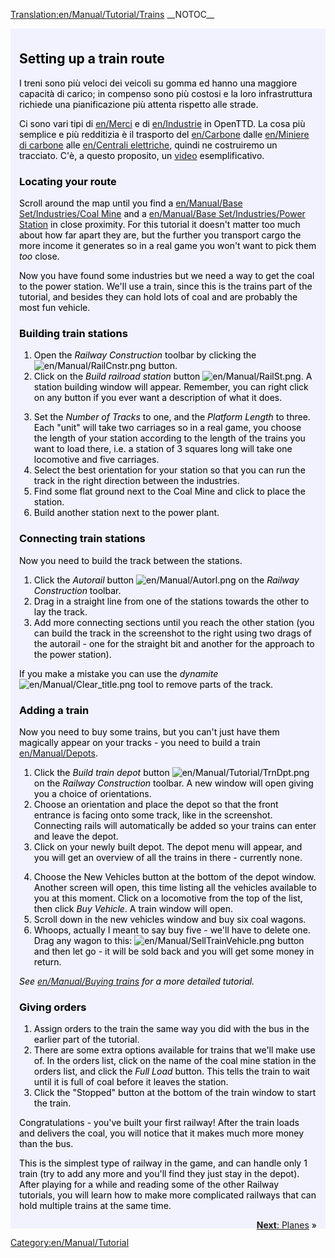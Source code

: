 [[Translation:en/Manual/Tutorial/Trains]]
__NOTOC__
{{en/Tabs|5|3
|en/Manual/Tutorial/Main Page|1. Starting<!--
-->|en/Manual/Tutorial/Buses|2. Buses<!--
-->|en/Manual/Tutorial/Trains|3. Trains<!--
-->|en/Manual/Tutorial/Planes|4. Planes<!--
-->|en/Manual/Tutorial/Conclusion|5. Conclusion}}
<div style="padding:.5em 1em 1em 1em; border-top:none; background-color:#f1f2fe; color:#000;">
{{en/Manual/Tutorial/Navigation}}
==Setting up a train route==
I treni sono più veloci dei veicoli su gomma ed hanno una maggiore capacità di carico; in compenso sono più costosi e la loro infrastruttura richiede una pianificazione più attenta rispetto alle strade.

Ci sono vari tipi di [[en/Merci]] e di [[en/Industrie]] in OpenTTD. La cosa più semplice e più redditizia è il trasporto del [[en/Carbone]] dalle [[en/Miniere di carbone]] alle [[en/Centrali elettriche]], quindi ne costruiremo un tracciato. C'è, a questo proposito, un [http://www.cs.helsinki.fi/u/ihonkone/ottd_tut.ogg video] esemplificativo.


===Locating your route===
Scroll around the map until you find a [[en/Manual/Base Set/Industries/Coal Mine]] and a [[en/Manual/Base Set/Industries/Power Station]] in close proximity.  For this tutorial it doesn't matter too much about how far apart they are, but the further you transport cargo the more income it generates so in a real game you won't want to pick them ''too'' close.
{{en/Phototable|[[File:en/Manual/Tutorial/Tutorial1.png|400px]]|Power station with nearby coal mine.|none}}

Now you have found some industries but we need a way to get the coal to the power station.  We'll use a train, since this is the trains part of the tutorial, and besides they can hold lots of coal and are probably the most fun vehicle. 

===Building train stations===
{{en/Phototable|[[File:en/Manual/Railroad Construction.png]]|Railway Construction toolbar.|none|6=:}}
#Open the ''Railway Construction'' toolbar by clicking the [[File:en/Manual/RailCnstr.png]] button.
#Click on the ''Build railroad station'' button [[File:en/Manual/RailSt.png]]. A station building window will appear. Remember, you can right click on any button if you ever want a description of what it does.
{{en/Phototable|[[File:en/Manual/Stationgui.png]]|Train station selection window.|none|6=:}}
<ol start="3">
<li>Set the ''Number of Tracks'' to one, and the ''Platform Length'' to three. Each "unit" will take two carriages so in a real game, you choose the length of your station according to the length of the trains you want to load there, i.e. a station of 3 squares long will take one locomotive and five carriages.
<li>Select the best orientation for your station so that you can run the track in the right direction between the industries.
<li>Find some flat ground next to the Coal Mine and click to place the station. 
<li>Build another station next to the power plant.
</ol>
{{en/Phototable|[[File:en/Manual/Tutorial/Tutorial2.png|400px]]|Your stations next to industries.|none|6=:}}

===Connecting train stations===
Now you need to build the track between the stations. 

#Click the ''Autorail'' button [[File:en/Manual/Autorl.png]] on the ''Railway Construction'' toolbar.
#Drag in a straight line from one of the stations towards the other to lay the track.  
#Add more connecting sections until you reach the other station (you can build the track in the screenshot to the right using two drags of the autorail - one for the straight bit and another for the approach to the power station).
{{en/Phototable|[[File:en/Manual/Tutorial/Tutorial3.png|400px]]|Connected stations.|none|6=:}}

If you make a mistake you can use the ''dynamite'' [[File:en/Manual/Clear title.png]] tool to remove parts of the track.

===Adding a train===
Now you need to buy some trains, but you can't just have them magically appear on your tracks - you need to build a train [[en/Manual/Depots]].

#Click the ''Build train depot'' button [[File:en/Manual/Tutorial/TrnDpt.png]] on the ''Railway Construction'' toolbar. A new window will open giving you a choice of orientations. 
#Choose an orientation and place the depot so that the front entrance is facing onto some track, like in the screenshot. Connecting rails will automatically be added so your trains can enter and leave the depot.
#Click on your newly built depot. The depot menu will appear, and you will get an overview of all the trains in there - currently none.
{{en/Phototable|[[File:en/Manual/Tutorial/Tutorial4.png|400px]]|The depot window|none|6=:}}
<ol start="4">
<li>Choose the New Vehicles button at the bottom of the depot window. Another screen will open, this time listing all the vehicles available to you at this moment. Click on a locomotive from the top of the list, then click ''Buy Vehicle''. A train window will open.
<li>Scroll down in the new vehicles window and buy six coal wagons.  
<li>Whoops, actually I meant to say buy five - we'll have to delete one. Drag any wagon to this: [[File:en/Manual/SellTrainVehicle.png]] button and then let go - it will be sold back and you will get some money in return.
</ol>
''See [[en/Manual/Buying trains]] for a more detailed tutorial.''

===Giving orders===
#Assign orders to the train the same way you did with the bus in the earlier part of the tutorial.
#There are some extra options available for trains that we'll make use of. In the orders list, click on the name of the coal mine station in the orders list, and click the ''Full Load'' button. This tells the train to wait until it is full of coal before it leaves the station.
#Click the "Stopped" button at the bottom of the train window to start the train.

Congratulations - you've built your first railway!  After the train loads and delivers the coal, you will notice that it makes much more money than the bus.

This is the simplest type of railway in the game, and can handle only 1 train (try to add any more and you'll find they just stay in the depot).  After playing for a while and reading some of the other Railway tutorials, you will learn how to make more complicated railways that can hold multiple trains at the same time.

<span style="float: right">[[en/Manual/Tutorial/Planes|'''Next''': Planes]] &raquo;</span>
</div>
[[Category:en/Manual/Tutorial]]